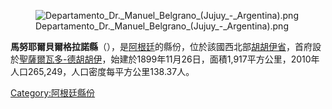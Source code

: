 [[Image:Departamento_Dr._Manuel_Belgrano_(Jujuy_-_Argentina).png|right]]

{{Coord|24|11|13|S|65|17|57|W|display=title}}

'''馬努耶爾貝爾格拉諾縣'''（{{lang-es|Departamento Doctor Manuel Belgrano}}），是[[阿根廷|阿根廷]]的縣份，位於該國西北部[[胡胡伊省|胡胡伊省]]，首府設於[[聖薩爾瓦多-德胡胡伊|聖薩爾瓦多-德胡胡伊]]，始建於1899年11月26日，面積1,917平方公里，2010年人口265,249，人口密度每平方公里138.37人。

{{Argentina-geo-stub}}
[[Category:阿根廷縣份|Category:阿根廷縣份]]